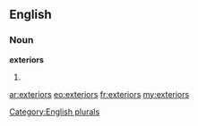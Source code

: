 ==English==

===Noun===
'''exteriors'''

# {{plural of|[[exterior]]}}

[[Category:English plurals]]

[[ar:exteriors]]
[[eo:exteriors]]
[[fr:exteriors]]
[[my:exteriors]]